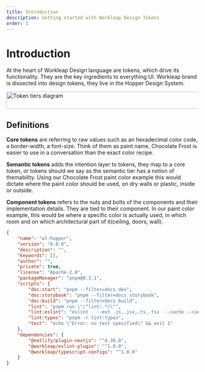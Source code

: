```yaml
---
title: Introduction
description: Getting started with Workleap Design Tokens
order: 1
---
```


# Introduction

At the heart of Workleap Design language are tokens, which drive its functionality. They are the key ingredients to everything UI. Workleap brand is dissected into design tokens, they live in the Hopper Design System.

<Card>
    <Image src="https://assets.workleap-dev.com/hopper/webdoc/token-details.png" width="654" height="45" alt="Token tiers diagram" />
</Card>

## Definitions

**Core tokens** are referring to raw values such as an hexadecimal color code, a border-width, a font-size. Think of them as paint name, Chocolate Frost is easier to use in a conversation than the exact color recipe.

**Semantic tokens** adds the intention layer to tokens, they map to a core token, or tokens should we say as the semantic tier has a notion of themability. Using our Chocolate Frost paint color example this would dictate where the paint color should be used, on dry walls or plastic, inside or outside.

**Component tokens** refers to the nuts and bolts of the components and their implementation details.  They are tied to their component. In our paint color example, this would be where a specific color is actually used, in which room and on which architectural part of it(ceiling, doors, wall).

```json title="package.json"
{
    "name": "wl-hopper",
    "version": "0.0.0",
    "description": "",
    "keywords": [],
    "author": "",
    "private": true,
    "license": "Apache-2.0",
    "packageManager": "pnpm@8.3.1",
    "scripts": {
        "doc:start": "pnpm --filter=docs dev",
        "doc:storybook": "pnpm --filter=docs storybook",
        "doc:build": "pnpm --filter=docs build",
        "lint": "pnpm run \"/^lint:.*/\"",
        "lint:eslint": "eslint . --ext .js,.jsx,.ts,.tsx  --cache --cache-location node_modules/.cache/eslint",
        "lint:types": "pnpm -r lint:types",
        "test": "echo \"Error: no test specified\" && exit 1"
    },
    "dependencies": {
        "@netlify/plugin-nextjs": "^4.36.0",
        "@workleap/eslint-plugin": "^1.0.0",
        "@workleap/typescript-configs": "^1.0.0"
    }
}
```
